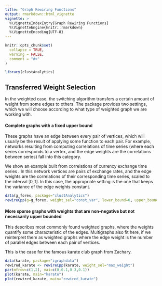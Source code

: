 ```yaml
---
title: "Graph Rewiring Functions"
output: rmarkdown::html_vignette
vignette: >
  %\VignetteIndexEntry{Graph Rewiring Functions}
  %\VignetteEngine{knitr::rmarkdown}
  %\VignetteEncoding{UTF-8}
---
```


```r
knitr::opts_chunk$set(
  collapse = TRUE,
  warning = FALSE,
  comment = "#>"
)
```

```r
library(clustAnalytics)
```

## Transferred Weight Selection
In the weighted case, the switching algorithm transfers a certain amount of weight from some edges to others. The package provides two settings, which we will choose according to what type of weighted graph we are working with.

#### Complete graphs with a fixed upper bound
These graphs have an edge between every pair of vertices, which will usually be the result of applying some function to each pair. For example, networks resulting from computing correlations of time series (where each series corresponds to a vertex, and the edge weights are the correlations between series) fall into this category.

We show an example built from correlations of currency exchange time series \cite{arratia2021clustering}. In this network vertices are pairs of exchange rates, and the edge weights are the correlations of their corresponding time series, scaled to the interval $[0,1]$. In this case, the appropriate setting is the one that keeps the variance of the edge weights constant.
```r
data(g_forex, package="clustAnalytics")
rewireCpp(g=g_forex, weight_sel="const_var", lower_bound=0, upper_bound=1)
```


#### More sparse graphs with weights that are non-negative but not necessarily upper bounded
This describes most commonly found weighted graphs, where the weights quantify some characteristic of the edges. Multigraphs also fit here, if we reinterpret them as weighted graphs where the edge weight is the number of parallel edges between each pair of vertices.

This is the case for the famous karate club graph from Zachary.
```r
data(karate, package="igraphdata")
rewired_karate <- rewireCpp(karate, weight_sel="max_weight")
par(mfrow=c(1,2), mai=c(0,0.1,0.3,0.1))
plot(karate, main="karate")
plot(rewired_karate, main="rewired_karate")
```


